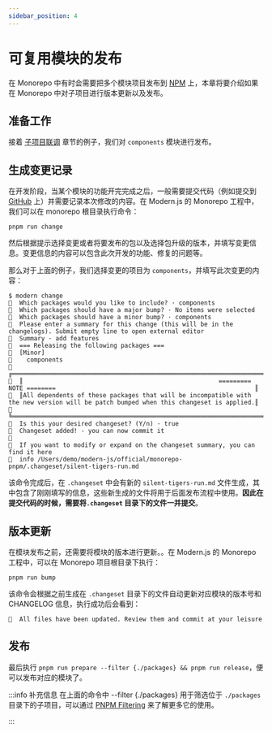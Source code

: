 ```yaml
---
sidebar_position: 4
---
```


# 可复用模块的发布

在 Monorepo 中有时会需要把多个模块项目发布到 [NPM](https://www.npmjs.com/) 上，本章将要介绍如果在 Monorepo 中对子项目进行版本更新以及发布。

## 准备工作

接着 [子项目联调](/guides/topic-detail/monorepo/sub-project-interface) 章节的例子，我们对 `components` 模块进行发布。

## 生成变更记录

在开发阶段，当某个模块的功能开完完成之后，一般需要提交代码（例如提交到 [GitHub](https://github.com/) 上）并需要记录本次修改的内容。在 Modern.js 的 Monorepo 工程中，我们可以在 monorepo 根目录执行命令：

```
pnpm run change
```

然后根据提示选择变更或者将要发布的包以及选择包升级的版本，并填写变更信息。变更信息的内容可以包含此次开发的功能、修复的问题等。

那么对于上面的例子，我们选择变更的项目为 `components`，并填写此次变更的内容：

```
$ modern change
🦋  Which packages would you like to include? · components
🦋  Which packages should have a major bump? · No items were selected
🦋  Which packages should have a minor bump? · components
🦋  Please enter a summary for this change (this will be in the changelogs). Submit empty line to open external editor
🦋  Summary · add features
🦋  === Releasing the following packages ===
🦋  [Minor]
🦋    components
🦋  ╔════════════════════════════════════════════════════════════════════════════════════════════════════════════════════════════════════╗
🦋  ║                                                      ========= NOTE ========                                                       ║
🦋  ║All dependents of these packages that will be incompatible with the new version will be patch bumped when this changeset is applied.║
🦋  ╚════════════════════════════════════════════════════════════════════════════════════════════════════════════════════════════════════╝
🦋  Is this your desired changeset? (Y/n) · true
🦋  Changeset added! - you can now commit it
🦋
🦋  If you want to modify or expand on the changeset summary, you can find it here
🦋  info /Users/demo/modern-js/official/monorepo-pnpm/.changeset/silent-tigers-run.md
```

该命令完成后，在 `.changeset` 中会有新的 `silent-tigers-run.md` 文件生成，其中包含了刚刚填写的信息，这些新生成的文件将用于后面发布流程中使用。**因此在提交代码的时候，需要将`.changeset` 目录下的文件一并提交**。

## 版本更新

在模块发布之前，还需要将模块的版本进行更新。。在 Modern.js 的 Monorepo 工程中，可以在 Monorepo 项目根目录下执行：

```
pnpm run bump
```

该命令会根据之前生成在 `.changeset` 目录下的文件自动更新对应模块的版本号和 CHANGELOG 信息，执行成功后会看到：

```
🦋  All files have been updated. Review them and commit at your leisure
```

## 发布

最后执行 `pnpm run prepare --filter {./packages} && pnpm run release`，便可以发布对应的模块了。

:::info 补充信息
在上面的命令中 --filter \{./packages\} 用于筛选位于 `./packages` 目录下的子项目，可以通过 [PNPM Filtering](https://pnpm.io/filtering) 来了解更多它的使用。

:::
